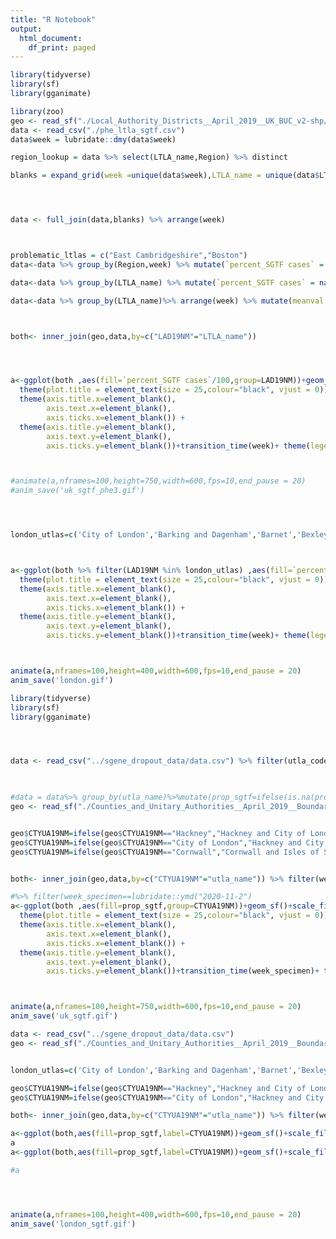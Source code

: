 ```yaml
---
title: "R Notebook"
output:
  html_document:
    df_print: paged
---
```


```r
library(tidyverse)
library(sf)
library(gganimate)

library(zoo)
geo <- read_sf("./Local_Authority_Districts__April_2019__UK_BUC_v2-shp/Local_Authority_Districts__April_2019__UK_BUC_v2.shp")
data <- read_csv("./phe_ltla_sgtf.csv")
data$week = lubridate::dmy(data$week)

region_lookup = data %>% select(LTLA_name,Region) %>% distinct

blanks = expand_grid(week =unique(data$week),LTLA_name = unique(data$LTLA_name) ) %>% inner_join(region_lookup)




data <- full_join(data,blanks) %>% arrange(week)



problematic_ltlas = c("East Cambridgeshire","Boston")
data<-data %>% group_by(Region,week) %>% mutate(`percent_SGTF cases` = ifelse(LTLA_name %in% problematic_ltlas,mean(`percent_SGTF cases`,na.rm=TRUE),`percent_SGTF cases`))

data<-data %>% group_by(LTLA_name) %>% mutate(`percent_SGTF cases` = na.approx(`percent_SGTF cases`,na.rm=FALSE))

data<-data %>% group_by(LTLA_name)%>% arrange(week) %>% mutate(meanval = rollapply(`percent_SGTF cases`, 3, mean,na.rm=TRUE, partial = TRUE) ,`percent_SGTF cases` = ifelse(n_Total <20 | is.na(`percent_SGTF cases`),meanval,`percent_SGTF cases`))



both<- inner_join(geo,data,by=c("LAD19NM"="LTLA_name"))




a<-ggplot(both ,aes(fill=`percent_SGTF cases`/100,group=LAD19NM))+geom_sf()+scale_fill_viridis_c(option='magma',direction=-1,limits=c(0,1))+theme_minimal()+
  theme(plot.title = element_text(size = 25,colour="black", vjust = 0))+labs(title="{frame_time}",fill="SGTF") +
  theme(axis.title.x=element_blank(),
        axis.text.x=element_blank(),
        axis.ticks.x=element_blank()) +
  theme(axis.title.y=element_blank(),
        axis.text.y=element_blank(),
        axis.ticks.y=element_blank())+transition_time(week)+ theme(legend.position="right")+coord_sf(expand=FALSE)



#animate(a,nframes=100,height=750,width=600,fps=10,end_pause = 20)
#anim_save('uk_sgtf_phe3.gif')




london_utlas=c('City of London','Barking and Dagenham','Barnet','Bexley','Brent','Bromley','Camden','Croydon','Ealing','Enfield','Greenwich','Hackney and City of London','Hammersmith and Fulham','Haringey','Harrow','Havering','Hillingdon','Hounslow','Islington','Kensington and Chelsea','Kingston upon Thames','Lambeth','Lewisham','Merton','Newham','Redbridge','Richmond upon Thames','Southwark','Sutton','Tower Hamlets','Waltham Forest','Wandsworth','Westminster','Hackney')



a<-ggplot(both %>% filter(LAD19NM %in% london_utlas) ,aes(fill=`percent_SGTF cases`/100,group=LAD19NM))+geom_sf()+scale_fill_viridis_c(option='magma',direction=-1,limits=c(0,1))+theme_minimal()+
  theme(plot.title = element_text(size = 25,colour="black", vjust = 0))+labs(title="{frame_time}",fill="SGTF") +
  theme(axis.title.x=element_blank(),
        axis.text.x=element_blank(),
        axis.ticks.x=element_blank()) +
  theme(axis.title.y=element_blank(),
        axis.text.y=element_blank(),
        axis.ticks.y=element_blank())+transition_time(week)+ theme(legend.position="right")+coord_sf(expand=FALSE)



animate(a,nframes=100,height=400,width=600,fps=10,end_pause = 20)
anim_save('london.gif')

```

```r
library(tidyverse)
library(sf)
library(gganimate)




data <- read_csv("../sgene_dropout_data/data.csv") %>% filter(utla_code!="E06000053")


 
#data = data%>% group_by(utla_name)%>%mutate(prop_sgtf=ifelse(is.na(prop_sgtf),min(prop_sgtf),prop_sgtf))
geo <- read_sf("./Counties_and_Unitary_Authorities__April_2019__Boundaries_EW_BUC-shp/Counties_and_Unitary_Authorities__April_2019__Boundaries_EW_BUC.shp")


geo$CTYUA19NM=ifelse(geo$CTYUA19NM=="Hackney","Hackney and City of London",geo$CTYUA19NM)
geo$CTYUA19NM=ifelse(geo$CTYUA19NM=="City of London","Hackney and City of London",geo$CTYUA19NM)
geo$CTYUA19NM=ifelse(geo$CTYUA19NM=="Cornwall","Cornwall and Isles of Scilly",geo$CTYUA19NM)


both<- inner_join(geo,data,by=c("CTYUA19NM"="utla_name")) %>% filter(week_specimen>lubridate::ymd("2020-11-1")) 

#%>% filter(week_specimen==lubridate::ymd("2020-11-2")
a<-ggplot(both ,aes(fill=prop_sgtf,group=CTYUA19NM))+geom_sf()+scale_fill_viridis_c(option='magma',direction=-1,limits=c(0,1))+theme_minimal()+
  theme(plot.title = element_text(size = 25,colour="black", vjust = 0))+labs(title="{frame_time}",fill="SGTF") +
  theme(axis.title.x=element_blank(),
        axis.text.x=element_blank(),
        axis.ticks.x=element_blank()) +
  theme(axis.title.y=element_blank(),
        axis.text.y=element_blank(),
        axis.ticks.y=element_blank())+transition_time(week_specimen)+ theme(legend.position="right")



animate(a,nframes=100,height=750,width=600,fps=10,end_pause = 20)
anim_save('uk_sgtf.gif')


```

```r

data <- read_csv("../sgene_dropout_data/data.csv")
geo <- read_sf("./Counties_and_Unitary_Authorities__April_2019__Boundaries_EW_BUC-shp/Counties_and_Unitary_Authorities__April_2019__Boundaries_EW_BUC.shp")


london_utlas=c('City of London','Barking and Dagenham','Barnet','Bexley','Brent','Bromley','Camden','Croydon','Ealing','Enfield','Greenwich','Hackney and City of London','Hammersmith and Fulham','Haringey','Harrow','Havering','Hillingdon','Hounslow','Islington','Kensington and Chelsea','Kingston upon Thames','Lambeth','Lewisham','Merton','Newham','Redbridge','Richmond upon Thames','Southwark','Sutton','Tower Hamlets','Waltham Forest','Wandsworth','Westminster')

geo$CTYUA19NM=ifelse(geo$CTYUA19NM=="Hackney","Hackney and City of London",geo$CTYUA19NM)
geo$CTYUA19NM=ifelse(geo$CTYUA19NM=="City of London","Hackney and City of London",geo$CTYUA19NM)

both<- inner_join(geo,data,by=c("CTYUA19NM"="utla_name")) %>% filter(week_specimen>lubridate::ymd("2020-11-1")) %>% filter(CTYUA19NM %in% london_utlas)

a<-ggplot(both,aes(fill=prop_sgtf,label=CTYUA19NM))+geom_sf()+scale_fill_viridis_c(option='magma',direction=-1,limits=c(0,1))+theme_minimal()+geom_sf_text(color="white",size=2)
a
a<-ggplot(both,aes(fill=prop_sgtf,label=CTYUA19NM))+geom_sf()+scale_fill_viridis_c(option='magma',direction=-1,limits=c(0,1))+theme_minimal()+transition_time(week_specimen)+labs(title="Date: {frame_time}",fill="SGTF")

#a




animate(a,nframes=100,height=400,width=600,fps=10,end_pause = 20)
anim_save('london_sgtf.gif')

```
